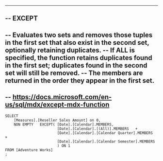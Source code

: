 
--------------------------------------------------------------------------------------------------------------------------------
--	EXCEPT
--------------------------------------------------------------------------------------------------------------------------------

--	Evaluates two sets and removes those tuples in the first set that also exist in the second set, optionally retaining duplicates.
--	If ALL is specified, the function retains duplicates found in the first set; duplicates found in the second set will still be removed. 
--	The members are returned in the order they appear in the first set.
--------------------------------------------------------------------------------------------------------------------------------

--	https://docs.microsoft.com/en-us/sql/mdx/except-mdx-function
--------------------------------------------------------------------------------------------------------------------------------

	SELECT
		[Measures].[Reseller Sales Amount] on 0,
		NON EMPTY	EXCEPT(	[Date].[Calendar].MEMBERS,
							[Date].[Calendar].[(All)].MEMBERS	+
							[Date].[Calendar].[Calendar Quarter].MEMBERS	+
							[Date].[Calendar].[Calendar Semester].MEMBERS						
							) ON 1
	FROM [Adventure Works]
	;        